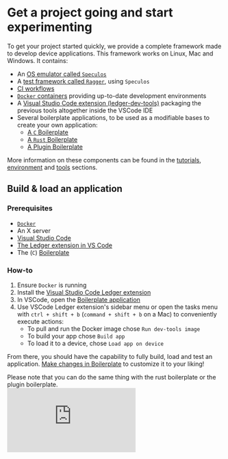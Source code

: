 
# Get a project going and start experimenting

To get your project started quickly, we provide a complete framework made to develop device applications. This framework works on Linux, Mac and Windows. It contains:

- An [OS emulator called `Speculos`](https://github.com/LedgerHQ/speculos)
- A [test framework called `Ragger`](https://github.com/LedgerHQ/ragger), using `Speculos`
- [CI workflows](https://github.com/LedgerHQ/ledger-app-workflows/)
- [`Docker` containers](https://github.com/LedgerHQ/ledger-app-builder/) providing up-to-date development environments
- A [Visual Studio Code extension (ledger-dev-tools)](https://marketplace.visualstudio.com/items?itemName=LedgerHQ.ledger-dev-tools)
  packaging the previous tools altogether inside the VSCode IDE
- Several boilerplate applications, to be used as a modifiable bases to create your own application:
  - [A `C` Boilerplate](https://github.com/LedgerHQ/app-boilerplate)
  - [A `Rust` Boilerplate](https://github.com/LedgerHQ/app-boilerplate-rust)
  - [A Plugin Boilerplate](https://github.com/LedgerHQ/app-plugin-boilerplate)

More information on these components can be found in the [tutorials](./tutorials), [environment](./environment)
and [tools](./tools) sections.


## Build & load an application


### Prerequisites

- [`Docker`](https://www.docker.com/)
- An X server
- [Visual Studio Code](https://code.visualstudio.com/)
- [The Ledger extension in VS Code](https://marketplace.visualstudio.com/items?itemName=LedgerHQ.ledger-dev-tools)
- The (`C`) [Boilerplate](https://github.com/LedgerHQ/app-boilerplate)


### How-to

1. Ensure `Docker` is running
2. Install the [Visual Studio Code Ledger extension](https://marketplace.visualstudio.com/items?itemName=LedgerHQ.ledger-dev-tools)
2. In VSCode, open the [Boilerplate application](https://github.com/LedgerHQ/app-boilerplate)
3. Use VSCode Ledger extension's sidebar menu or open the tasks menu with `ctrl + shift + b` (`command + shift + b` on a
   Mac) to conveniently execute actions:
     - To pull and run the Docker image chose `Run dev-tools image`
     - To build your app chose `Build app`
    -  To load it to a device, chose `Load app on device`

From there, you should have the capability to fully build, load and test an application. [Make changes in Boilerplate](./tutorials/c)
to customize it to your liking!

<Callout type="info">
    Please note that you can do the same thing with the rust boilerplate or the plugin boilerplate.
</Callout>

</br>

<div style={{width: "100%"}} className="center">
  <div style={{position: "relative", paddingBottom: "56.25%", paddingTop: 0, height: 0}}>
    <iframe title="Live App Structure" frameBorder="0" style={{position: "absolute", top: 0, left: 0, width: "100%", height: "100%"}} src="https://view.genial.ly/658d78ce93e6210015e72562" type="text/html" allowscriptaccess="always" allowFullScreen={true} scrolling="yes" allownetworking="all"></iframe>
  </div>
</div>

